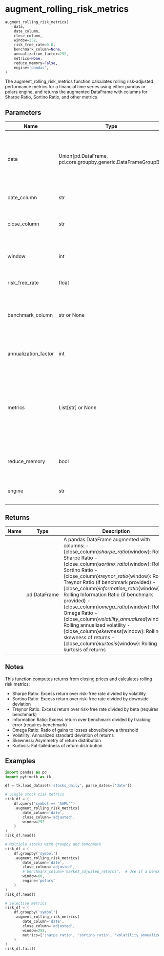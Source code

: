 # augment_rolling_risk_metrics { #pytimetk.augment_rolling_risk_metrics }

```python
augment_rolling_risk_metrics(
    data,
    date_column,
    close_column,
    window=252,
    risk_free_rate=0.0,
    benchmark_column=None,
    annualization_factor=252,
    metrics=None,
    reduce_memory=False,
    engine='pandas',
)
```

The augment_rolling_risk_metrics function calculates rolling risk-adjusted performance
metrics for a financial time series using either pandas or polars engine, and returns
the augmented DataFrame with columns for Sharpe Ratio, Sortino Ratio, and other metrics.

## Parameters {.doc-section .doc-section-parameters}

| Name                 | Type                                                            | Description                                                                                                                                                                                                               | Default    |
|----------------------|-----------------------------------------------------------------|---------------------------------------------------------------------------------------------------------------------------------------------------------------------------------------------------------------------------|------------|
| data                 | Union\[pd.DataFrame, pd.core.groupby.generic.DataFrameGroupBy\] | The input data can be a pandas DataFrame or a pandas DataFrameGroupBy object containing the time series data for risk metric calculations.                                                                                | _required_ |
| date_column          | str                                                             | The name of the column containing dates or timestamps.                                                                                                                                                                    | _required_ |
| close_column         | str                                                             | The column containing closing prices to calculate returns and risk metrics from.                                                                                                                                          | _required_ |
| window               | int                                                             | The rolling window size for calculations (e.g., 252 for annual). Default is 252.                                                                                                                                          | `252`      |
| risk_free_rate       | float                                                           | The assumed risk-free rate (e.g., 0.0 for 0%). Default is 0.0.                                                                                                                                                            | `0.0`      |
| benchmark_column     | str or None                                                     | The column containing benchmark returns (e.g., market index) for Treynor and Information Ratios. Default is None.                                                                                                         | `None`     |
| annualization_factor | int                                                             | The factor to annualize returns and volatility (e.g., 252 for daily data). Default is 252.                                                                                                                                | `252`      |
| metrics              | List\[str\] or None                                             | The list of risk metrics to calculate. Choose from: 'sharpe_ratio', 'sortino_ratio', 'treynor_ratio', 'information_ratio', 'omega_ratio', 'volatility_annualized', 'skewness', 'kurtosis'. Default is None (all metrics). | `None`     |
| reduce_memory        | bool                                                            | If True, reduces memory usage of the DataFrame before calculation. Default is False.                                                                                                                                      | `False`    |
| engine               | str                                                             | The computation engine to use: 'pandas' or 'polars'. Default is 'pandas'.                                                                                                                                                 | `'pandas'` |

## Returns {.doc-section .doc-section-returns}

| Name   | Type         | Description                                                                                                                                                                                                                                                                                                                                                                                                                                                                                                                                                                                                                            |
|--------|--------------|----------------------------------------------------------------------------------------------------------------------------------------------------------------------------------------------------------------------------------------------------------------------------------------------------------------------------------------------------------------------------------------------------------------------------------------------------------------------------------------------------------------------------------------------------------------------------------------------------------------------------------------|
|        | pd.DataFrame | A pandas DataFrame augmented with columns: - {close_column}_sharpe_ratio_{window}: Rolling Sharpe Ratio - {close_column}_sortino_ratio_{window}: Rolling Sortino Ratio - {close_column}_treynor_ratio_{window}: Rolling Treynor Ratio (if benchmark provided) - {close_column}_information_ratio_{window}: Rolling Information Ratio (if benchmark provided) - {close_column}_omega_ratio_{window}: Rolling Omega Ratio - {close_column}_volatility_annualized_{window}: Rolling annualized volatility - {close_column}_skewness_{window}: Rolling skewness of returns - {close_column}_kurtosis_{window}: Rolling kurtosis of returns |

## Notes {.doc-section .doc-section-notes}

This function computes returns from closing prices and calculates rolling risk metrics:

- Sharpe Ratio: Excess return over risk-free rate divided by volatility
- Sortino Ratio: Excess return over risk-free rate divided by downside deviation
- Treynor Ratio: Excess return over risk-free rate divided by beta (requires benchmark)
- Information Ratio: Excess return over benchmark divided by tracking error (requires benchmark)
- Omega Ratio: Ratio of gains to losses above/below a threshold
- Volatility: Annualized standard deviation of returns
- Skewness: Asymmetry of return distribution
- Kurtosis: Fat-tailedness of return distribution

## Examples {.doc-section .doc-section-examples}

``` python
import pandas as pd
import pytimetk as tk

df = tk.load_dataset('stocks_daily', parse_dates=['date'])

# Single stock risk metrics
risk_df = (
    df.query("symbol == 'AAPL'")
    .augment_rolling_risk_metrics(
        date_column='date',
        close_column='adjusted',
        window=252
    )
)
risk_df.head()
```

``` python
# Multiple stocks with groupby and benchmark
risk_df = (
    df.groupby('symbol')
    .augment_rolling_risk_metrics(
        date_column='date',
        close_column='adjusted',
        # benchmark_column='market_adjusted_returns',  # Use if a benchmark returns column exists
        window=60,
        engine='polars'
    )
)
risk_df.head()
```

``` python
# Selective metrics
risk_df = (
    df.groupby('symbol')
    .augment_rolling_risk_metrics(
        date_column='date',
        close_column='adjusted',
        window=252,
        metrics=['sharpe_ratio', 'sortino_ratio', 'volatility_annualized'],
    )
)
risk_df.tail()
```